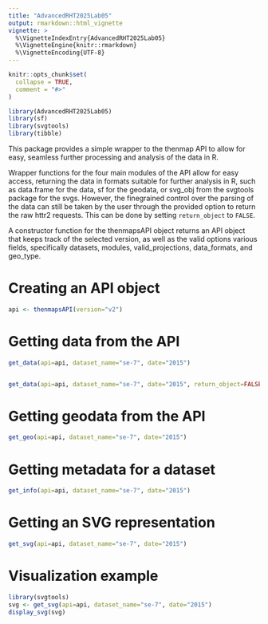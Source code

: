 ```yaml
---
title: "AdvancedRHT2025Lab05"
output: rmarkdown::html_vignette
vignette: >
  %\VignetteIndexEntry{AdvancedRHT2025Lab05}
  %\VignetteEngine{knitr::rmarkdown}
  %\VignetteEncoding{UTF-8}
---
```


```r
knitr::opts_chunk$set(
  collapse = TRUE,
  comment = "#>"
)
```

```r
library(AdvancedRHT2025Lab05)
library(sf)
library(svgtools)
library(tibble)
```


This package provides a simple wrapper to the thenmap API \url{http://api.thenmap.net} to allow for easy, seamless further processing and analysis of the data in R. 

Wrapper functions for the four main modules of the API allow for easy access, returning the data in formats suitable for further analysis in R, such as data.frame for the data, sf for the geodata, or svg_obj from the svgtools package for the svgs. However, the finegrained control over the parsing of the data can still be taken by the user through the provided option to return the raw httr2 requests. This can be done by setting `return_object` to `FALSE`. 

A constructor function for the thenmapsAPI object returns an API object that keeps track of the selected version, as well as the valid options various fields, specifically datasets, modules, valid_projections, data_formats, and geo_type.

# Creating an API object
```r
api <- thenmapsAPI(version="v2")
```

# Getting data from the API
```r
get_data(api=api, dataset_name="se-7", date="2015")


get_data(api=api, dataset_name="se-7", date="2015", return_object=FALSE)
```

# Getting geodata from the API
```r
get_geo(api=api, dataset_name="se-7", date="2015")
```

# Getting metadata for a dataset
```r
get_info(api=api, dataset_name="se-7", date="2015")
```

# Getting an SVG representation
```r
get_svg(api=api, dataset_name="se-7", date="2015")
```


# Visualization example
```r
library(svgtools)
svg <- get_svg(api=api, dataset_name="se-7", date="2015")
display_svg(svg)
```

